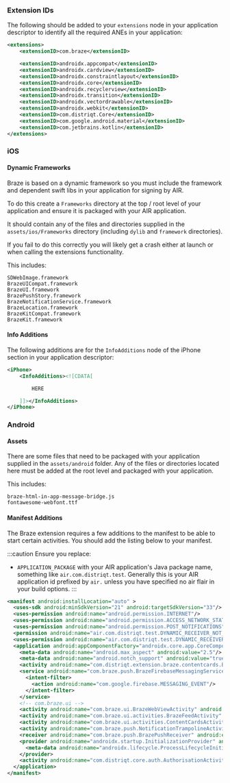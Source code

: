 ### Extension IDs

The following should be added to your `extensions` node in your application descriptor to identify all the required ANEs in your application:

```xml
<extensions>
    <extensionID>com.braze</extensionID>

    <extensionID>androidx.appcompat</extensionID>
    <extensionID>androidx.cardview</extensionID>
    <extensionID>androidx.constraintlayout</extensionID>
    <extensionID>androidx.core</extensionID>
    <extensionID>androidx.recyclerview</extensionID>
    <extensionID>androidx.transition</extensionID>
    <extensionID>androidx.vectordrawable</extensionID>
    <extensionID>androidx.webkit</extensionID>
    <extensionID>com.distriqt.Core</extensionID>
    <extensionID>com.google.android.material</extensionID>
    <extensionID>com.jetbrains.kotlin</extensionID>
</extensions>
```

### iOS

#### Dynamic Frameworks

Braze is based on a dynamic framework so you must include the framework and dependent swift libs in your application for signing by AIR.

To do this create a `Frameworks` directory at the top / root level of your application and ensure it is packaged with your AIR application.

It should contain any of the files and directories supplied in the `assets/ios/Frameworks` directory (including `dylib` and `framework` directories).

If you fail to do this correctly you will likely get a crash either at launch or when calling the extensions functionality.


This includes:

```
SDWebImage.framework 
BrazeUICompat.framework 
BrazeUI.framework 
BrazePushStory.framework 
BrazeNotificationService.framework 
BrazeLocation.framework 
BrazeKitCompat.framework 
BrazeKit.framework
```


#### Info Additions

The following additions are for the `InfoAdditions` node of the iPhone section in your application descriptor:

```xml
<iPhone>
	<InfoAdditions><![CDATA[

		HERE

	]]></InfoAdditions>
</iPhone>
```

### Android

#### Assets 

There are some files that need to be packaged with your application supplied in the `assets/android` folder. 
Any of the files or directories located here must be added at the root level and packaged with your application.


This includes:

```
braze-html-in-app-message-bridge.js
fontawesome-webfont.ttf
```


#### Manifest Additions

The Braze extension requires a few additions to the manifest to be able to start certain activities. You should add the listing below to your manifest.

:::caution
Ensure you replace:
- `APPLICATION_PACKAGE` with your AIR application's Java package name, something like `air.com.distriqt.test`. Generally this is your AIR application id prefixed by `air.` unless you have specified no air flair in your build options.
:::

```xml
<manifest android:installLocation="auto" >
  <uses-sdk android:minSdkVersion="21" android:targetSdkVersion="33"/>
  <uses-permission android:name="android.permission.INTERNET"/>
  <uses-permission android:name="android.permission.ACCESS_NETWORK_STATE"/>
  <uses-permission android:name="android.permission.POST_NOTIFICATIONS"/>
  <permission android:name="air.com.distriqt.test.DYNAMIC_RECEIVER_NOT_EXPORTED_PERMISSION" android:protectionLevel="signature"/>
  <uses-permission android:name="air.com.distriqt.test.DYNAMIC_RECEIVER_NOT_EXPORTED_PERMISSION"/>
  <application android:appComponentFactory="androidx.core.app.CoreComponentFactory">
    <meta-data android:name="android.max_aspect" android:value="2.5"/>
    <meta-data android:name="android.notch_support" android:value="true"/>
    <activity android:name="com.distriqt.extension.braze.contentcards.BrazeContentCardsActivity" android:exported="false" android:theme="@style/Theme.AppCompat.NoActionBar"/>
    <service android:name="com.braze.push.BrazeFirebaseMessagingService" android:exported="false">
      <intent-filter>
        <action android:name="com.google.firebase.MESSAGING_EVENT"/>
      </intent-filter>
    </service>
    <!-- com.braze.ui -->
    <activity android:name="com.braze.ui.BrazeWebViewActivity" android:exported="false"/>
    <activity android:name="com.braze.ui.activities.BrazeFeedActivity" android:exported="false"/>
    <activity android:name="com.braze.ui.activities.ContentCardsActivity" android:exported="false"/>
    <activity android:name="com.braze.push.NotificationTrampolineActivity" android:exported="false" android:launchMode="singleInstance" android:theme="@style/Braze.PushTrampoline.Transparent"/>
    <receiver android:name="com.braze.push.BrazePushReceiver" android:exported="false"/>
    <provider android:name="androidx.startup.InitializationProvider" android:authorities="air.com.distriqt.test.androidx-startup" android:exported="false">
      <meta-data android:name="androidx.lifecycle.ProcessLifecycleInitializer" android:value="androidx.startup"/>
    </provider>
    <activity android:name="com.distriqt.core.auth.AuthorisationActivity" android:exported="false" android:theme="@android:style/Theme.Translucent.NoTitleBar"/>
  </application>
</manifest>
```
